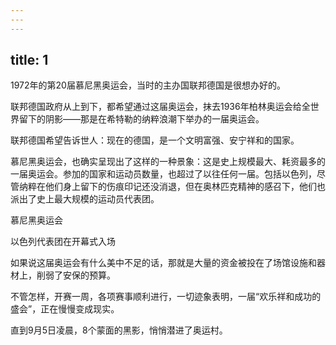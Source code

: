 ```yaml
---
---
---
```

title: 1
---



1972年的第20届慕尼黑奥运会，当时的主办国联邦德国是很想办好的。

联邦德国政府从上到下，都希望通过这届奥运会，抹去1936年柏林奥运会给全世界留下的阴影——那是在希特勒的纳粹浪潮下举办的一届奥运会。

联邦德国希望告诉世人：现在的德国，是一个文明富强、安宁祥和的国家。

慕尼黑奥运会，也确实呈现出了这样的一种景象：这是史上规模最大、耗资最多的一届奥运会。参加的国家和运动员数量，也超过了以往任何一届。包括以色列，尽管纳粹在他们身上留下的伤痕印记还没消退，但在奥林匹克精神的感召下，他们也派出了史上最大规模的运动员代表团。

慕尼黑奥运会



以色列代表团在开幕式入场



如果说这届奥运会有什么美中不足的话，那就是大量的资金被投在了场馆设施和器材上，削弱了安保的预算。

不管怎样，开赛一周，各项赛事顺利进行，一切迹象表明，一届“欢乐祥和成功的盛会”，正在慢慢变成现实。

直到9月5日凌晨，8个蒙面的黑影，悄悄潜进了奥运村。